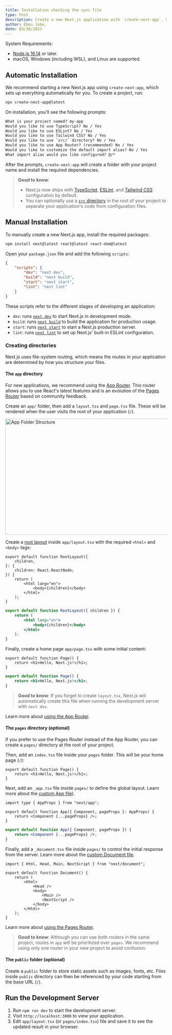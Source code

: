 ```yaml
---
title: Installation checking the sync file
type: Post
description: Create a new Next.js application with `create-next-app`. Set up TypeScript, styles, and configure your `next.config.js` file.
author: Ebou Jobe,
date: 03/10/2023
---
```


System Requirements:

- [Node.js 16.14](https://nodejs.org/) or later.
- macOS, Windows (including WSL), and Linux are supported.

## Automatic Installation

We recommend starting a new Next.js app using `create-next-app`, which sets up everything automatically for you. To create a project, run:

```bash filename="Terminal"
npx create-next-app@latest
```

On installation, you'll see the following prompts:

```txt filename="Terminal"
What is your project named? my-app
Would you like to use TypeScript? No / Yes
Would you like to use ESLint? No / Yes
Would you like to use Tailwind CSS? No / Yes
Would you like to use `src/` directory? No / Yes
Would you like to use App Router? (recommended) No / Yes
Would you like to customize the default import alias? No / Yes
What import alias would you like configured? @/*
```

After the prompts, `create-next-app` will create a folder with your project name and install the required dependencies.

> **Good to know**:
>
> - Next.js now ships with [TypeScript](/docs/app/building-your-application/configuring/typescript), [ESLint](/docs/app/building-your-application/configuring/eslint), and [Tailwind CSS](/docs/app/building-your-application/styling/tailwind-css) configuration by default.
> - You can optionally use a [`src` directory](/docs/app/building-your-application/configuring/src-directory) in the root of your project to separate your application's code from configuration files.

## Manual Installation

To manually create a new Next.js app, install the required packages:

```bash filename="Terminal"
npm install next@latest react@latest react-dom@latest
```

Open your `package.json` file and add the following `scripts`:

```json filename="package.json"
{
	"scripts": {
		"dev": "next dev",
		"build": "next build",
		"start": "next start",
		"lint": "next lint"
	}
}
```

These scripts refer to the different stages of developing an application:

- `dev`: runs [`next dev`](/docs/app/api-reference/next-cli#development) to start Next.js in development mode.
- `build`: runs [`next build`](/docs/app/api-reference/next-cli#build) to build the application for production usage.
- `start`: runs [`next start`](/docs/app/api-reference/next-cli#production) to start a Next.js production server.
- `lint`: runs [`next lint`](/docs/app/api-reference/next-cli#lint) to set up Next.js' built-in ESLint configuration.

### Creating directories

Next.js uses file-system routing, which means the routes in your application are determined by how you structure your files.

#### The `app` directory

For new applications, we recommend using the [App Router](/docs/app). This router allows you to use React's latest features and is an evolution of the [Pages Router](/docs/pages) based on community feedback.

Create an `app/` folder, then add a `layout.tsx` and `page.tsx` file. These will be rendered when the user visits the root of your application (`/`).

<Image
	alt="App Folder Structure"
	srcLight="/docs/light/app-getting-started.png"
	srcDark="/docs/dark/app-getting-started.png"
	width="1600"
	height="363"
/>

Create a [root layout](/docs/app/building-your-application/routing/pages-and-layouts#root-layout-required) inside `app/layout.tsx` with the required `<html>` and `<body>` tags:

```tsx filename="app/layout.tsx" switcher
export default function RootLayout({
	children,
}: {
	children: React.ReactNode;
}) {
	return (
		<html lang="en">
			<body>{children}</body>
		</html>
	);
}
```

```jsx filename="app/layout.js" switcher
export default function RootLayout({ children }) {
	return (
		<html lang="en">
			<body>{children}</body>
		</html>
	);
}
```

Finally, create a home page `app/page.tsx` with some initial content:

```tsx filename="app/page.tsx" switcher
export default function Page() {
	return <h1>Hello, Next.js!</h1>;
}
```

```jsx filename="app/page.js" switcher
export default function Page() {
	return <h1>Hello, Next.js!</h1>;
}
```

> **Good to know**: If you forget to create `layout.tsx`, Next.js will automatically create this file when running the development server with `next dev`.

Learn more about [using the App Router](/docs/app/building-your-application/routing/defining-routes).

#### The `pages` directory (optional)

If you prefer to use the Pages Router instead of the App Router, you can create a `pages/` directory at the root of your project.

Then, add an `index.tsx` file inside your `pages` folder. This will be your home page (`/`):

```tsx filename="pages/index.tsx" switcher
export default function Page() {
	return <h1>Hello, Next.js!</h1>;
}
```

Next, add an `_app.tsx` file inside `pages/` to define the global layout. Learn more about the [custom App file](/docs/pages/building-your-application/routing/custom-app)).

```tsx filename="pages/_app.tsx" switcher
import type { AppProps } from "next/app";

export default function App({ Component, pageProps }: AppProps) {
	return <Component {...pageProps} />;
}
```

```jsx filename="pages/_app.js" switcher
export default function App({ Component, pageProps }) {
	return <Component {...pageProps} />;
}
```

Finally, add a `_document.tsx` file inside `pages/` to control the initial response from the server. Learn more about the [custom Document file](/docs/pages/building-your-application/routing/custom-document).

```tsx filename="pages/_document.tsx" switcher
import { Html, Head, Main, NextScript } from "next/document";

export default function Document() {
	return (
		<Html>
			<Head />
			<body>
				<Main />
				<NextScript />
			</body>
		</Html>
	);
}
```

Learn more about [using the Pages Router](/docs/pages/building-your-application/routing/pages-and-layouts).

> **Good to know**: Although you can use both routers in the same project, routes in `app` will be prioritized over `pages`. We recommend using only one router in your new project to avoid confusion.

#### The `public` folder (optional)

Create a `public` folder to store static assets such as images, fonts, etc. Files inside `public` directory can then be referenced by your code starting from the base URL (`/`).

## Run the Development Server

1. Run `npm run dev` to start the development server.
2. Visit `http://localhost:3000` to view your application.
3. Edit `app/layout.tsx` (or `pages/index.tsx`) file and save it to see the updated result in your browser.
